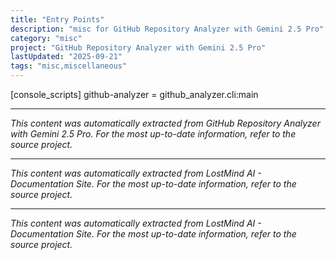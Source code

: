 ```yaml
---
title: "Entry Points"
description: "misc for GitHub Repository Analyzer with Gemini 2.5 Pro"
category: "misc"
project: "GitHub Repository Analyzer with Gemini 2.5 Pro"
lastUpdated: "2025-09-21"
tags: "misc,miscellaneous"
---
```


[console_scripts]
github-analyzer = github_analyzer.cli:main


---
*This content was automatically extracted from GitHub Repository Analyzer with Gemini 2.5 Pro. For the most up-to-date information, refer to the source project.*


---
*This content was automatically extracted from LostMind AI - Documentation Site. For the most up-to-date information, refer to the source project.*


---
*This content was automatically extracted from LostMind AI - Documentation Site. For the most up-to-date information, refer to the source project.*
